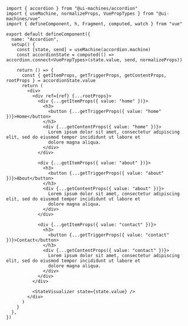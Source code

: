 ```tsx
import { accordion } from "@ui-machines/accordion"
import { useMachine, normalizeProps, VuePropTypes } from "@ui-machines/vue"
import { defineComponent, h, Fragment, computed, watch } from "vue"

export default defineComponent({
  name: "Accordion",
  setup() {
    const [state, send] = useMachine(accordion.machine)
    const accordionState = computed(() => accordion.connect<VuePropTypes>(state.value, send, normalizeProps))

    return () => {
      const { getItemProps, getTriggerProps, getContentProps, rootProps } = accordionState.value
      return (
        <div>
          <div ref={ref} {...rootProps}>
            <div {...getItemProps({ value: "home" })}>
              <h3>
                <button {...getTriggerProps({ value: "home" })}>Home</button>
              </h3>
              <div {...getContentProps({ value: "home" })}>
                Lorem ipsum dolor sit amet, consectetur adipiscing elit, sed do eiusmod tempor incididunt ut labore et
                dolore magna aliqua.
              </div>
            </div>

            <div {...getItemProps({ value: "about" })}>
              <h3>
                <button {...getTriggerProps({ value: "about" })}>About</button>
              </h3>
              <div {...getContentProps({ value: "about" })}>
                Lorem ipsum dolor sit amet, consectetur adipiscing elit, sed do eiusmod tempor incididunt ut labore et
                dolore magna aliqua.
              </div>
            </div>

            <div {...getItemProps({ value: "contact" })}>
              <h3>
                <button {...getTriggerProps({ value: "contact" })}>Contact</button>
              </h3>
              <div {...getContentProps({ value: "contact" })}>
                Lorem ipsum dolor sit amet, consectetur adipiscing elit, sed do eiusmod tempor incididunt ut labore et
                dolore magna aliqua.
              </div>
            </div>
          </div>

          <StateVisualizer state={state.value} />
        </div>
      )
    }
  },
})
```
